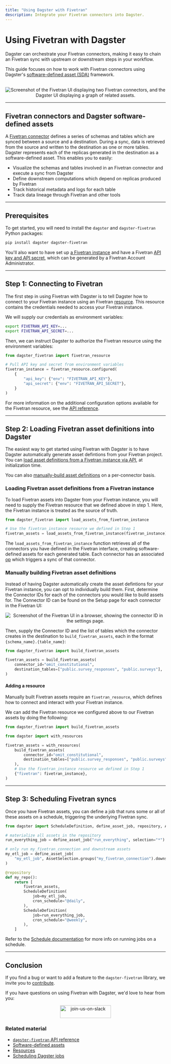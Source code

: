 ```yaml
---
title: "Using Dagster with Fivetran"
description: Integrate your Fivetran connectors into Dagster.
---
```


# Using Fivetran with Dagster

Dagster can orchestrate your Fivetran connectors, making it easy to chain an Fivetran sync with upstream or downstream steps in your workflow.

This guide focuses on how to work with Fivetran connectors using Dagster's [software-defined asset (SDA)](/concepts/assets/software-defined-assets) framework.

<br />

<center>
  <Image
    alt="Screenshot of the Fivetran UI displaying two Fivetran connectors, and the Dagster UI displaying a graph of related assets."
    src="/images/integrations/fivetran/fivetran_assets.png"
    width={2301}
    height={1232}
  />
</center>

---

## Fivetran connectors and Dagster software-defined assets

A [Fivetran connector](https://fivetran.com/docs/getting-started/core-concepts) defines a series of schemas and tables which are synced between a source and a destination. During a sync, data is retrieved from the source and written to the destination as one or more tables. Dagster represents each of the replicas generated in the destination as a software-defined asset. This enables you to easily:

- Visualize the schemas and tables involved in an Fivetran connector and execute a sync from Dagster
- Define downstream computations which depend on replicas produced by Fivetran
- Track historical metadata and logs for each table
- Track data lineage through Fivetran and other tools

---

## Prerequisites

To get started, you will need to install the `dagster` and `dagster-fivetran` Python packages:

```bash
pip install dagster dagster-fivetran
```

You'll also want to have set up [a Fivetran instance](https://fivetran.com/docs/getting-started) and have a Fivetran [API key and API secret](https://fivetran.com/docs/rest-api/getting-started), which can be generated by a Fivetran Account Administrator.

---

## Step 1: Connecting to Fivetran

The first step in using Fivetran with Dagster is to tell Dagster how to connect to your Fivetran instance using an Fivetran [resource](/concepts/resources). This resource contains the credentials needed to access your Fivetran instance.

We will supply our credentials as environment variables:

```bash
export FIVETRAN_API_KEY=...
export FIVETRAN_API_SECRET=...
```

Then, we can instruct Dagster to authorize the Fivetran resource using the environment variables:

```python startafter=start_define_instance endbefore=end_define_instance file=/integrations/fivetran/fivetran.py dedent=4
from dagster_fivetran import fivetran_resource

# Pull API key and secret from environment variables
fivetran_instance = fivetran_resource.configured(
    {
        "api_key": {"env": "FIVETRAN_API_KEY"},
        "api_secret": {"env": "FIVETRAN_API_SECRET"},
    }
)
```

For more information on the additional configuration options available for the Fivetran resource, see the [API reference](/\_apidocs/libraries/dagster-fivetran#dagster_fivetran.fivetran_resource).

---

## Step 2: Loading Fivetran asset definitions into Dagster

The easiest way to get started using Fivetran with Dagster is to have Dagster automatically generate asset defintions from your Fivetran project. You can [load asset definitions from a Fivetran instance via API](#loading-fivetran-asset-definitions-from-a-fivetran-instance), at initialization time.

You can also [manually-build asset definitions](#manually-building-fivetran-asset-definitions) on a per-connector basis.

<TabGroup>

<TabItem name="Loading from Fivetran instance">

### Loading Fivetran asset definitions from a Fivetran instance

To load Fivetran assets into Dagster from your Fivetran instance, you will need to supply the Fivetran resource that we defined above in step 1. Here, the Fivetran instance is treated as the source of truth.

```python startafter=start_load_assets_from_fivetran_instance endbefore=end_load_assets_from_fivetran_instance file=/integrations/fivetran/fivetran.py dedent=4
from dagster_fivetran import load_assets_from_fivetran_instance

# Use the fivetran_instance resource we defined in Step 1
fivetran_assets = load_assets_from_fivetran_instance(fivetran_instance)
```

The `load_assets_from_fivetran_instance` function retrieves all of the connectors you have defined in the Fivetran interface, creating software-defined assets for each generated table. Each connector has an associated [op](https://docs.dagster.io/concepts/ops-jobs-graphs/ops#ops) which triggers a sync of that connector.

</TabItem>
<TabItem name="Manually building assets">

### Manually building Fivetran asset definitions

Instead of having Dagster automatically create the asset defintions for your Fivetran instance, you can opt to individually build them. First, determine the Connector IDs for each of the connectors you would like to build assets for. The Connector ID can be found on the Setup page for each connector in the Fivetran UI:

<center>
  <Image
    alt="Screenshot of the Fivetran UI in a browser, showing the connector ID in the settings page."
    src="/images/integrations/fivetran/fivetran_connector_id.png"
    width={1292}
    height={500}
  />
</center>

Then, supply the Connector ID and the list of tables which the connector creates in the destination to `build_fivetran_assets`, each in the format `{schema_name}.{table_name}`:

```python startafter=start_manually_define_fivetran_assets endbefore=end_manually_define_fivetran_assets file=/integrations/fivetran/fivetran.py dedent=4
from dagster_fivetran import build_fivetran_assets

fivetran_assets = build_fivetran_assets(
    connector_id="omit_constitutional",
    destination_tables=["public.survey_responses", "public.surveys"],
)
```

#### Adding a resource

Manually built Fivetran assets require an `fivetran_resource`, which defines how to connect and interact with your Fivetran instance.

We can add the Fivetran resource we configured above to our Fivetran assets by doing the following:

```python startafter=start_fivetran_manual_config endbefore=end_fivetran_manual_config file=/integrations/fivetran/fivetran.py dedent=4
from dagster_fivetran import build_fivetran_assets

from dagster import with_resources

fivetran_assets = with_resources(
    build_fivetran_assets(
        connector_id="omit_constitutional",
        destination_tables=["public.survey_responses", "public.surveys"],
    ),
    # Use the fivetran_instance resource we defined in Step 1
    {"fivetran": fivetran_instance},
)
```

</TabItem>
</TabGroup>

---

## Step 3: Scheduling Fivetran syncs

Once you have Fivetran assets, you can define a job that runs some or all of these assets on a schedule, triggering the underlying Fivetran sync.

```python startafter=start_schedule_assets endbefore=end_schedule_assets file=/integrations/fivetran/fivetran.py dedent=4
from dagster import ScheduleDefinition, define_asset_job, repository, AssetSelection

# materialize all assets in the repository
run_everything_job = define_asset_job("run_everything", selection="*")

# only run my_fivetran_connection and downstream assets
my_etl_job = define_asset_job(
    "my_etl_job", AssetSelection.groups("my_fivetran_connection").downstream()
)

@repository
def my_repo():
    return [
        fivetran_assets,
        ScheduleDefinition(
            job=my_etl_job,
            cron_schedule="@daily",
        ),
        ScheduleDefinition(
            job=run_everything_job,
            cron_schedule="@weekly",
        ),
    ]
```

Refer to the [Schedule documentation](/concepts/partitions-schedules-sensors/schedules#running-the-scheduler) for more info on running jobs on a schedule.

---

## Conclusion

If you find a bug or want to add a feature to the `dagster-fivetran` library, we invite you to [contribute](/community/contributing).

If you have questions on using Fivetran with Dagster, we'd love to hear from you:

<p align="center">
  <a href="https://dagster-slackin.herokuapp.com/" target="_blank">
    <Image
      alt="join-us-on-slack"
      src="/assets/join-us-on-slack.png"
      width="160"
      height="40"
    />
  </a>
</p>

### Related material

- [`dagster-fivetran` API reference](/\_apidocs/libraries/dagster-fivetran)
- [Software-defined assets](/concepts/assets/software-defined-assets)
- [Resources](/concepts/resources)
- [Scheduling Dagster jobs](/concepts/partitions-schedules-sensors/schedules#running-the-scheduler)
